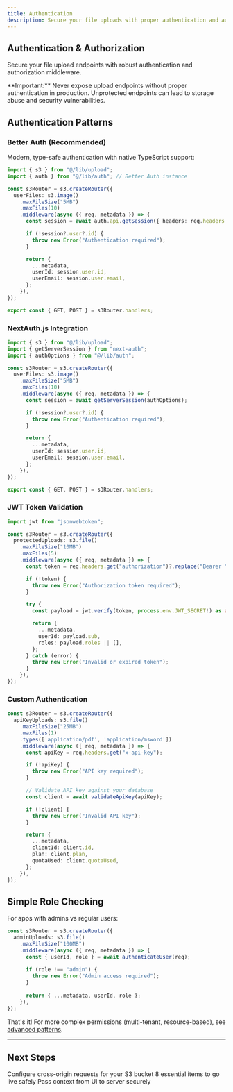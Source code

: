 ```yaml
---
title: Authentication
description: Secure your file uploads with proper authentication and authorization patterns
---
```



## Authentication & Authorization

Secure your file upload endpoints with robust authentication and authorization middleware.

<Callout type="warning">
  **Important:** Never expose upload endpoints without proper authentication in
  production. Unprotected endpoints can lead to storage abuse and security
  vulnerabilities.
</Callout>

## Authentication Patterns

### Better Auth (Recommended)

Modern, type-safe authentication with native TypeScript support:

```typescript
import { s3 } from "@/lib/upload";
import { auth } from "@/lib/auth"; // Better Auth instance

const s3Router = s3.createRouter({
  userFiles: s3.image()
    .maxFileSize("5MB")
    .maxFiles(10)
    .middleware(async ({ req, metadata }) => {
      const session = await auth.api.getSession({ headers: req.headers });

      if (!session?.user?.id) {
        throw new Error("Authentication required");
      }

      return {
        ...metadata,
        userId: session.user.id,
        userEmail: session.user.email,
      };
    }),
});

export const { GET, POST } = s3Router.handlers;
```

### NextAuth.js Integration

```typescript
import { s3 } from "@/lib/upload";
import { getServerSession } from "next-auth";
import { authOptions } from "@/lib/auth";

const s3Router = s3.createRouter({
  userFiles: s3.image()
    .maxFileSize("5MB")
    .maxFiles(10)
    .middleware(async ({ req, metadata }) => {
      const session = await getServerSession(authOptions);

      if (!session?.user?.id) {
        throw new Error("Authentication required");
      }

      return {
        ...metadata,
        userId: session.user.id,
        userEmail: session.user.email,
      };
    }),
});

export const { GET, POST } = s3Router.handlers;
```

### JWT Token Validation

```typescript
import jwt from "jsonwebtoken";

const s3Router = s3.createRouter({
  protectedUploads: s3.file()
    .maxFileSize("10MB")
    .maxFiles(5)
    .middleware(async ({ req, metadata }) => {
      const token = req.headers.get("authorization")?.replace("Bearer ", "");

      if (!token) {
        throw new Error("Authorization token required");
      }

      try {
        const payload = jwt.verify(token, process.env.JWT_SECRET!) as any;

        return {
          ...metadata,
          userId: payload.sub,
          roles: payload.roles || [],
        };
      } catch (error) {
        throw new Error("Invalid or expired token");
      }
    }),
});
```

### Custom Authentication

```typescript
const s3Router = s3.createRouter({
  apiKeyUploads: s3.file()
    .maxFileSize("25MB")
    .maxFiles(1)
    .types(['application/pdf', 'application/msword'])
    .middleware(async ({ req, metadata }) => {
      const apiKey = req.headers.get("x-api-key");

      if (!apiKey) {
        throw new Error("API key required");
      }

      // Validate API key against your database
      const client = await validateApiKey(apiKey);

      if (!client) {
        throw new Error("Invalid API key");
      }

      return {
        ...metadata,
        clientId: client.id,
        plan: client.plan,
        quotaUsed: client.quotaUsed,
      };
    }),
});
```

## Simple Role Checking

For apps with admins vs regular users:

```typescript
const s3Router = s3.createRouter({
  adminUploads: s3.file()
    .maxFileSize("100MB")
    .middleware(async ({ req, metadata }) => {
      const { userId, role } = await authenticateUser(req);
      
      if (role !== "admin") {
        throw new Error("Admin access required");
      }
      
      return { ...metadata, userId, role };
    }),
});
```

That's it! For more complex permissions (multi-tenant, resource-based), see [advanced patterns](/docs/api/configuration/server-router#middleware).

---

## Next Steps

<Cards>
  <Card title="CORS Setup" href="/docs/guides/security/cors-and-acl">
    Configure cross-origin requests for your S3 bucket
  </Card>
  
  <Card title="Production Checklist" href="/docs/guides/production-checklist">
    8 essential items to go live safely
  </Card>
  
  <Card title="Client Metadata" href="/docs/guides/client-metadata">
    Pass context from UI to server securely
  </Card>
</Cards>
